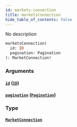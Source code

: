 ```yaml
---
id: markets-connection
title: marketsConnection
hide_table_of_contents: false
---
```



No description

```graphql
marketsConnection(
  id: ID
  pagination: Pagination
): MarketConnection!
```


### Arguments

#### [`id`](#) ([`ID`](/docs/mainnet/graphql/scalars/id))




#### [`pagination`](#) ([`Pagination`](/docs/mainnet/graphql/inputs/pagination))




### Type

#### [`MarketConnection`](/docs/mainnet/graphql/objects/market-connection)






